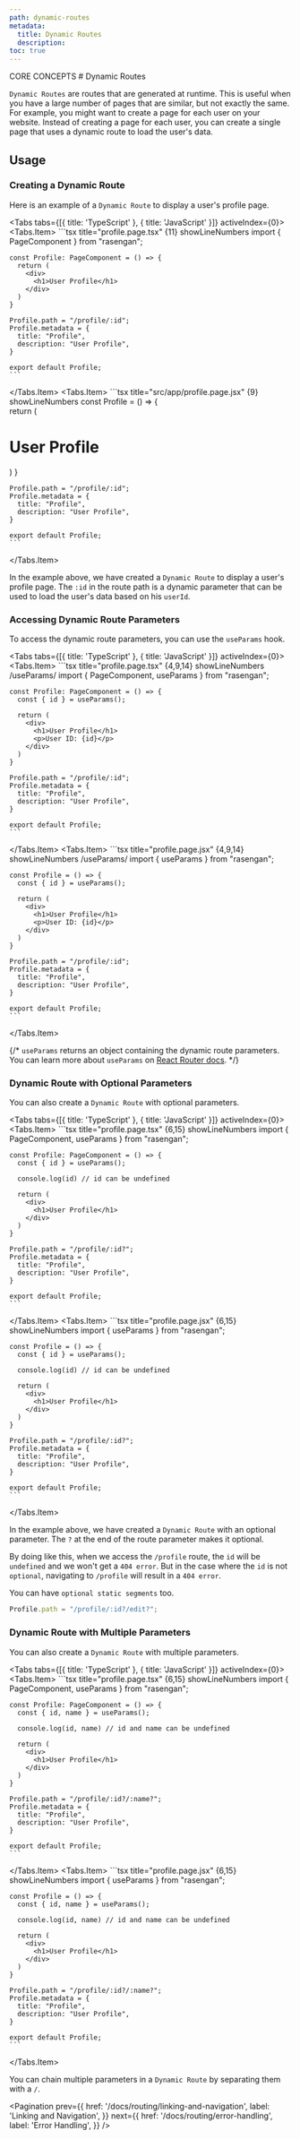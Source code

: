 ```yaml
---
path: dynamic-routes
metadata:
  title: Dynamic Routes
  description:
toc: true
---
```



<span className="text-[12px] font-mono-regular text-foreground/60">
  CORE CONCEPTS
</span>
# Dynamic Routes


`Dynamic Routes` are routes that are generated at runtime. This is useful when you have a large number of pages that are similar, but not exactly the same.
For example, you might want to create a page for each user on your website. Instead of creating a page for each user, you can create a single page that uses a dynamic route to load the user's data.

## Usage

### Creating a Dynamic Route

Here is an example of a `Dynamic Route` to display a user's profile page.

<Tabs tabs={[{ title: 'TypeScript' }, { title: 'JavaScript' }]} activeIndex={0}>
  <Tabs.Item>
    ```tsx title="profile.page.tsx" {11} showLineNumbers
    import { PageComponent } from "rasengan";

    const Profile: PageComponent = () => {
      return (
        <div>
          <h1>User Profile</h1>
        </div>
      )
    }

    Profile.path = "/profile/:id";
    Profile.metadata = {
      title: "Profile",
      description: "User Profile",
    }

    export default Profile;
    ```
  </Tabs.Item>
  <Tabs.Item>
    ```tsx title="src/app/profile.page.jsx" {9} showLineNumbers
    const Profile = () => {  
      return (
        <div>
          <h1>User Profile</h1>
        </div>
      )
    }

    Profile.path = "/profile/:id";
    Profile.metadata = {
      title: "Profile",
      description: "User Profile",
    }

    export default Profile;
    ```
  </Tabs.Item>
</Tabs>

In the example above, we have created a `Dynamic Route` to display a user's profile page.
The `:id` in the route path is a dynamic parameter that can be used to load the user's data based on his `userId`.

### Accessing Dynamic Route Parameters

To access the dynamic route parameters, you can use the `useParams` hook.

<Tabs tabs={[{ title: 'TypeScript' }, { title: 'JavaScript' }]} activeIndex={0}>
  <Tabs.Item>
    ```tsx title="profile.page.tsx" {4,9,14} showLineNumbers /useParams/
    import { PageComponent, useParams } from "rasengan";

    const Profile: PageComponent = () => {
      const { id } = useParams();

      return (
        <div>
          <h1>User Profile</h1>
          <p>User ID: {id}</p>
        </div>
      )
    }

    Profile.path = "/profile/:id";
    Profile.metadata = {
      title: "Profile",
      description: "User Profile",
    }

    export default Profile;
    ```
  </Tabs.Item>
  <Tabs.Item>
    ```tsx title="profile.page.jsx" {4,9,14} showLineNumbers /useParams/ 
    import { useParams } from "rasengan";

    const Profile = () => {
      const { id } = useParams();

      return (
        <div>
          <h1>User Profile</h1>
          <p>User ID: {id}</p>
        </div>
      )
    }

    Profile.path = "/profile/:id";
    Profile.metadata = {
      title: "Profile",
      description: "User Profile",
    }

    export default Profile;
    ```
  </Tabs.Item>
</Tabs>

{/* <AlertBox>
  `useParams` returns an object containing the dynamic route parameters. You can
  learn more about `useParams` on [React Router
  docs](https://reactrouter.com/en/main/hooks/use-params).
</AlertBox> */}

### Dynamic Route with Optional Parameters

You can also create a `Dynamic Route` with optional parameters.

<Tabs tabs={[{ title: 'TypeScript' }, { title: 'JavaScript' }]} activeIndex={0}>
  <Tabs.Item>
    ```tsx title="profile.page.tsx" {6,15} showLineNumbers
    import { PageComponent, useParams } from "rasengan";

    const Profile: PageComponent = () => {
      const { id } = useParams();

      console.log(id) // id can be undefined

      return (
        <div>
          <h1>User Profile</h1>
        </div>
      )
    }

    Profile.path = "/profile/:id?";
    Profile.metadata = {
      title: "Profile",
      description: "User Profile",
    }

    export default Profile;
    ```

  </Tabs.Item>
  <Tabs.Item>
    ```tsx title="profile.page.jsx" {6,15} showLineNumbers
    import { useParams } from "rasengan";

    const Profile = () => {
      const { id } = useParams();

      console.log(id) // id can be undefined

      return (
        <div>
          <h1>User Profile</h1>
        </div>
      )
    }

    Profile.path = "/profile/:id?";
    Profile.metadata = {
      title: "Profile",
      description: "User Profile",
    }

    export default Profile;
    ```

  </Tabs.Item>
</Tabs>

In the example above, we have created a `Dynamic Route` with an optional parameter. The `?` at the end of the route parameter makes it optional.

By doing like this, when we access the `/profile` route, the `id` will be `undefined` and we won't get a `404 error`. But in the case where the `id` is not `optional`,
navigating to `/profile` will result in a `404 error`.

You can have `optional static segments` too.

```ts title="src/app/profile.page.tsx" showLineNumbers /edit?/
Profile.path = "/profile/:id?/edit?";
```

### Dynamic Route with Multiple Parameters

You can also create a `Dynamic Route` with multiple parameters.

<Tabs tabs={[{ title: 'TypeScript' }, { title: 'JavaScript' }]} activeIndex={0}>
  <Tabs.Item>
    ```tsx title="profile.page.tsx" {6,15} showLineNumbers
    import { PageComponent, useParams } from "rasengan";

    const Profile: PageComponent = () => {
      const { id, name } = useParams();

      console.log(id, name) // id and name can be undefined

      return (
        <div>
          <h1>User Profile</h1>
        </div>
      )
    }

    Profile.path = "/profile/:id?/:name?";
    Profile.metadata = {
      title: "Profile",
      description: "User Profile",
    }

    export default Profile;
    ```

  </Tabs.Item>
  <Tabs.Item>
    ```tsx title="profile.page.jsx" {6,15} showLineNumbers
   import { useParams } from "rasengan";

    const Profile = () => {
      const { id, name } = useParams();

      console.log(id, name) // id and name can be undefined

      return (
        <div>
          <h1>User Profile</h1>
        </div>
      )
    }

    Profile.path = "/profile/:id?/:name?";
    Profile.metadata = {
      title: "Profile",
      description: "User Profile",
    }

    export default Profile;
    ```

  </Tabs.Item>
</Tabs>

You can chain multiple parameters in a `Dynamic Route` by separating them with a `/`.

<Pagination 
  prev={{
    href: '/docs/routing/linking-and-navigation',
    label: 'Linking and Navigation',
  }}
  next={{
    href: '/docs/routing/error-handling',
    label: 'Error Handling',
  }}
/>